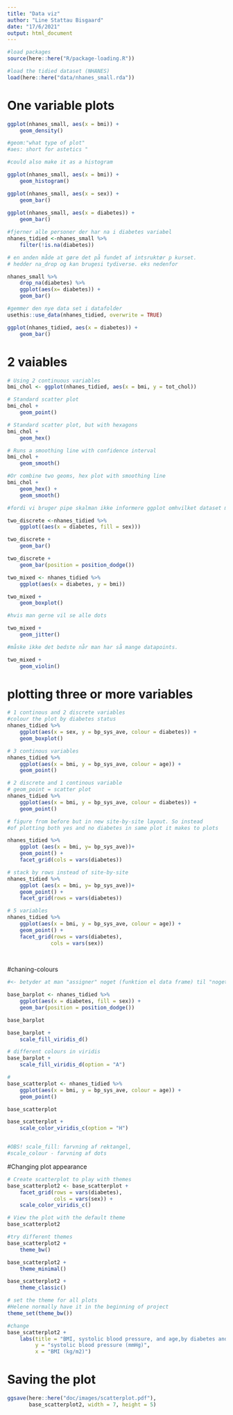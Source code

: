 ```yaml
---
title: "Data viz"
author: "Line Stattau Bisgaard"
date: "17/6/2021"
output: html_document
---
```


```r
#load packages
source(here::here("R/package-loading.R"))

#load the tidied dataset (NHANES)
load(here::here("data/nhanes_small.rda"))
```

# One variable plots

```r
ggplot(nhanes_small, aes(x = bmi)) +
    geom_density()

#geom:"what type of plot"
#aes: short for astetics "

#could also make it as a histogram

ggplot(nhanes_small, aes(x = bmi)) +
    geom_histogram()

```

```r
ggplot(nhanes_small, aes(x = sex)) +
    geom_bar()
    
ggplot(nhanes_small, aes(x = diabetes)) +
    geom_bar()

```

```r

#fjerner alle personer der har na i diabetes variabel
nhanes_tidied <-nhanes_small %>% 
    filter(!is.na(diabetes))

# en anden måde at gøre det på fundet af intsruktør p kurset.
# hedder na_drop og kan brugesi tydiverse. eks nedenfor

nhanes_small %>%
    drop_na(diabetes) %>% 
    ggplot(aes(x= diabetes)) +
    geom_bar()

#gemmer den nye data set i datafolder
usethis::use_data(nhanes_tidied, overwrite = TRUE)

ggplot(nhanes_tidied, aes(x = diabetes)) +
    geom_bar()

```
# 2 vaiables

```r

# Using 2 continuous variables
bmi_chol <- ggplot(nhanes_tidied, aes(x = bmi, y = tot_chol))

# Standard scatter plot
bmi_chol + 
    geom_point()
```


```r
# Standard scatter plot, but with hexagons
bmi_chol + 
    geom_hex()

# Runs a smoothing line with confidence interval
bmi_chol + 
    geom_smooth()

#Or combine two geoms, hex plot with smoothing line
bmi_chol + 
    geom_hex() +
    geom_smooth()
```


```r

#fordi vi bruger pipe skalman ikke informere ggplot omhvilket dataset man ønsker at lave ggplot på- det ligger i pipen.

two_discrete <-nhanes_tidied %>% 
    ggplot((aes(x = diabetes, fill = sex)))

two_discrete +
    geom_bar()

two_discrete +
    geom_bar(position = position_dodge())

```

```r

two_mixed <- nhanes_tidied %>% 
    ggplot(aes(x = diabetes, y = bmi))

two_mixed +
    geom_boxplot()

#hvis man gerne vil se alle dots

two_mixed +
    geom_jitter()

#måske ikke det bedste når man har så mange datapoints.

two_mixed +
    geom_violin()

```

# plotting three or more variables

```r
# 1 continous and 2 discrete variables
#colour the plot by diabetes status
nhanes_tidied %>% 
    ggplot(aes(x = sex, y = bp_sys_ave, colour = diabetes)) +
    geom_boxplot()

# 3 continous variables
nhanes_tidied %>% 
    ggplot(aes(x = bmi, y = bp_sys_ave, colour = age)) +
    geom_point()

# 2 discrete and 1 continous variable
# geom_point = scatter plot
nhanes_tidied %>% 
    ggplot(aes(x = bmi, y = bp_sys_ave, colour = diabetes)) +
    geom_point()

```
```r

# figure from before but in new site-by-site layout. So instead
#of plotting both yes and no diabetes in same plot it makes to plots

nhanes_tidied %>% 
    ggplot (aes(x = bmi, y= bp_sys_ave))+
    geom_point() +
    facet_grid(cols = vars(diabetes))

# stack by rows instead of site-by-site
nhanes_tidied %>% 
    ggplot (aes(x = bmi, y= bp_sys_ave))+
    geom_point() +
    facet_grid(rows = vars(diabetes))

# 5 variables
nhanes_tidied %>% 
    ggplot(aes(x = bmi, y = bp_sys_ave, colour = age)) +
    geom_point() +
    facet_grid(rows = vars(diabetes),
              cols = vars(sex))
    
    
```

#chaning-colours

```r
#<- betyder at man "assigner" noget (funktion el data frame) til "noget"

base_barplot <- nhanes_tidied %>% 
    ggplot(aes(x = diabetes, fill = sex)) +
    geom_bar(position = position_dodge())

base_barplot

base_barplot + 
    scale_fill_viridis_d()

# different colours in viridis
base_barplot + 
    scale_fill_viridis_d(option = "A")

# 
base_scatterplot <- nhanes_tidied %>% 
    ggplot(aes(x = bmi, y = bp_sys_ave, colour = age)) +
    geom_point()

base_scatterplot

base_scatterplot + 
    scale_color_viridis_c(option = "H")


#OBS! scale_fill: farvning af rektangel, 
#scale_colour - farvning af dots
```

#Changing plot appearance

```r
# Create scatterplot to play with themes
base_scatterplot2 <- base_scatterplot +
    facet_grid(rows = vars(diabetes),
               cols = vars(sex)) +
    scale_color_viridis_c()

# View the plot with the default theme
base_scatterplot2

#try different themes
base_scatterplot2 +
    theme_bw()

base_scatterplot2 +
    theme_minimal()

base_scatterplot2 +
    theme_classic()

# set the theme for all plots
#Helene normally have it in the beginning of project
theme_set(theme_bw())

#change 
base_scatterplot2 +
    labs(title = "BMI, systolic blood pressure, and age,by diabetes and sex", 
         y = "systolic blood pressure (mmHg)", 
         x = "BMI (kg/m2)")

```
# Saving the plot

```r

ggsave(here::here("doc/images/scatterplot.pdf"), 
       base_scatterplot2, width = 7, height = 5)

```

